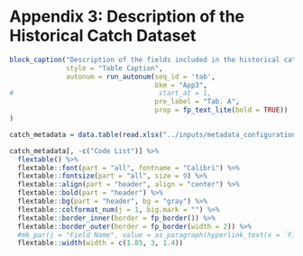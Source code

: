 # Appendix 3: Description of the Historical Catch Dataset {#catchFields}

```r
block_caption("Description of the fields included in the historical catch dataset (1950-2021) considered for the simulations", 
              style = "Table Caption", 
              autonum = run_autonum(seq_id = 'tab', 
                                    bkm = "App3", 
#                                    start_at = 1, 
                                    pre_label = "Tab. A", 
                                    prop = fp_text_lite(bold = TRUE))
)

catch_metadata = data.table(read.xlsx("../inputs/metadata_configuration_file.xlsx", sheet = "CATCH", sep.names = " "))

catch_metadata[, -c("Code List")] %>% 
  flextable() %>% 
  flextable::font(part = "all", fontname = "Calibri") %>% 
  flextable::fontsize(part = "all", size = 9) %>% 
  flextable::align(part = "header", align = "center") %>% 
  flextable::bold(part = "header") %>% 
  flextable::bg(part = "header", bg = "gray") %>% 
  flextable::colformat_num(j = 1, big.mark = "") %>% 
  flextable::border_inner(border = fp_border()) %>%
  flextable::border_outer(border = fp_border(width = 2)) %>% 
  #mk_par(j = "Field Name", value = as_paragraph(hyperlink_text(x = `Field Name`, url = `Code List`))) %>% 
  flextable::width(width = c(1.85, 3, 1.4))
```


<!-- The fields included in the catch dataset include:   -->

<!-- -   YEAR: Year of fishing -->
<!-- -   FLAG_CODE: Code for [flag States](https://data.iotc.org/reference/latest/domain/admin/#countries) -->
<!-- -   FLEET_CODE: Code for [fishing fleets](https://data.iotc.org/reference/latest/domain/admin/#fleets) -->
<!-- -   FISHERY_TYPE: code for main fishery categories (ART = Artisanal, IND = Industrial) -->
<!-- -   FISHERY_CODE: Code for [fishing gears](https://data.iotc.org/reference/latest/domain/fisheries/#Gears)  -->
<!-- -   SCHOOL_TYPE_CODE: Code for [types of tuna school association](https://data.iotc.org/reference/latest/domain/legacy/#schoolTypes) (LS = School associated with a drifting floating object, natural or artificial; FS = Free-swimming school) -->
<!-- -   ASSIGNED_AREA; Areas Beyond National Jurisdiction (HIGH_SEAS) or National Jurisdiction Areas (NJA) where the last three characters correspond to the [country](https://data.iotc.org/reference/latest/domain/admin/#countries) (e.g., NJA_COM = National Jurisdiction Area of Comoros) -->
<!-- -   SPECIES_CODE: ALB = albacore; BET = bigeye tuna; SKJ = skipjack tuna; SWO = swordfish; YFT = yellowfin tuna -->
<!-- -   CATCH_MT: estimated catch in metric tonnes.    -->